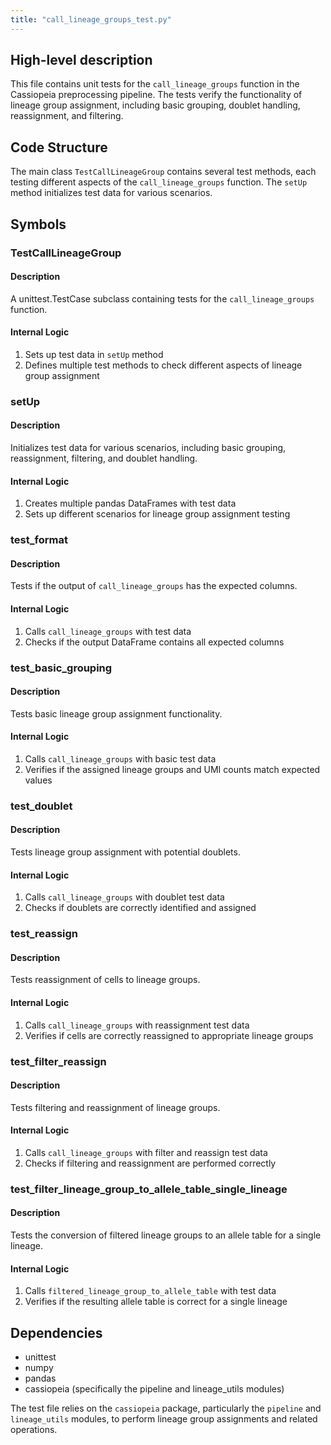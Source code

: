 ```yaml
---
title: "call_lineage_groups_test.py"
---
```


## High-level description
This file contains unit tests for the `call_lineage_groups` function in the Cassiopeia preprocessing pipeline. The tests verify the functionality of lineage group assignment, including basic grouping, doublet handling, reassignment, and filtering.

## Code Structure
The main class `TestCallLineageGroup` contains several test methods, each testing different aspects of the `call_lineage_groups` function. The `setUp` method initializes test data for various scenarios.

## Symbols

### TestCallLineageGroup
#### Description
A unittest.TestCase subclass containing tests for the `call_lineage_groups` function.

#### Internal Logic
1. Sets up test data in `setUp` method
2. Defines multiple test methods to check different aspects of lineage group assignment

### setUp
#### Description
Initializes test data for various scenarios, including basic grouping, reassignment, filtering, and doublet handling.

#### Internal Logic
1. Creates multiple pandas DataFrames with test data
2. Sets up different scenarios for lineage group assignment testing

### test_format
#### Description
Tests if the output of `call_lineage_groups` has the expected columns.

#### Internal Logic
1. Calls `call_lineage_groups` with test data
2. Checks if the output DataFrame contains all expected columns

### test_basic_grouping
#### Description
Tests basic lineage group assignment functionality.

#### Internal Logic
1. Calls `call_lineage_groups` with basic test data
2. Verifies if the assigned lineage groups and UMI counts match expected values

### test_doublet
#### Description
Tests lineage group assignment with potential doublets.

#### Internal Logic
1. Calls `call_lineage_groups` with doublet test data
2. Checks if doublets are correctly identified and assigned

### test_reassign
#### Description
Tests reassignment of cells to lineage groups.

#### Internal Logic
1. Calls `call_lineage_groups` with reassignment test data
2. Verifies if cells are correctly reassigned to appropriate lineage groups

### test_filter_reassign
#### Description
Tests filtering and reassignment of lineage groups.

#### Internal Logic
1. Calls `call_lineage_groups` with filter and reassign test data
2. Checks if filtering and reassignment are performed correctly

### test_filter_lineage_group_to_allele_table_single_lineage
#### Description
Tests the conversion of filtered lineage groups to an allele table for a single lineage.

#### Internal Logic
1. Calls `filtered_lineage_group_to_allele_table` with test data
2. Verifies if the resulting allele table is correct for a single lineage

## Dependencies
- unittest
- numpy
- pandas
- cassiopeia (specifically the pipeline and lineage_utils modules)

The test file relies on the `cassiopeia` package, particularly the `pipeline` and `lineage_utils` modules, to perform lineage group assignments and related operations.